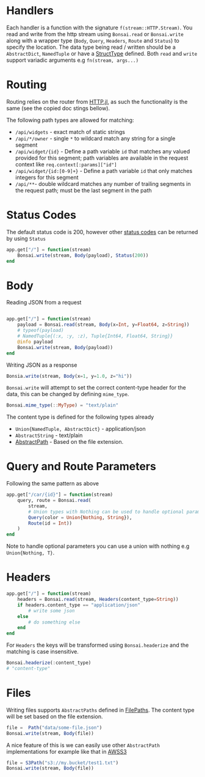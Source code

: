 # Handlers

Each handler is a function with the signature `f(stream::HTTP.Stream)`.
You read and write from the http stream using `Bonsai.read` or `Bonsai.write` along with a wrapper type (`Body`, `Query`, `Headers`, `Route` and `Status`) to specify the location. The data type being read / written should be a `AbstractDict`, `NamedTuple` or have a [StructType](https://juliadata.github.io/StructTypes.jl/stable/) defined. Both `read` and `write` support variadic arguments e.g `fn(stream, args...)`

# Routing

Routing relies on the router from [HTTP.jl](https://juliaweb.github.io/HTTP.jl/stable/server/#HTTP.Router), as such the functionality is the same (see the copied doc stings bellow).

The following path types are allowed for matching:

* `/api/widgets` - exact match of static strings
* `/api/*/owner` - single `*` to wildcard match any string for a single segment
* `/api/widget/{id}` - Define a path variable `id` that matches any valued provided for this segment; path variables are available in the request context like `req.context[:params]["id"]`
* `/api/widget/{id:[0-9]+}` - Define a path variable `id` that only matches integers for this segment
* `/api/**`- double wildcard matches any number of trailing segments in the request path; must be the last segment in the path

# Status Codes

The default status code is 200, however other [status codes](https://developer.mozilla.org/en-US/docs/Web/HTTP/Status) can be returned by using `Status`

```julia
app.get["/"] = function(stream)
	Bonsai.write(stream, Body(payload), Status(200))
end
```

# Body

Reading JSON from a request

```julia

app.get["/"] = function(stream)
    payload = Bonsai.read(stream, Body(x=Int, y=Float64, z=String))
    # typeof(payload)
    # NamedTuple{(:x, :y, :z), Tuple{Int64, Float64, String}}
    @info payload
	Bonsai.write(stream, Body(payload))
end
```

Writing JSON as a response

```julia
Bonsia.write(stream, Body(x=1, y=1.0, z="hi"))
```

`Bonsai.write` will attempt to set the correct content-type header for the data, this can be changed by defining `mime_type`.

```julia
Bonsai.mime_type(::MyType) = "text/plain"
```

The content type is defined for the following types already

* `Union{NamedTuple, AbstractDict}` - application/json
* `AbstractString` - text/plain
* [AbstractPath](https://github.com/rofinn/FilePaths.jl) - Based on the file extension.

# Query and Route Parameters

Following the same pattern as above

```julia
app.get["/car/{id}"] = function(stream)
    query, route = Bonsai.read(
    	stream, 
        # Union types with Nothing can be used to handle optional parameters
        Query(color = Union{Nothing, String}),
        Route(id = Int))
    )
end
```

Note to handle optional parameters you can use a union with nothing e.g `Union{Nothing, T}`. 

# Headers

```julia
app.get["/"] = function(stream)
    headers = Bonsai.read(stream, Headers(content_type=String))
    if headers.content_type == "application/json"
        # write some json
    else
        # do something else
    end
end
```

For `Headers` the keys will be transformed using `Bonsai.headerize` and 
the matching is case insensitive.

```julia
Bonsai.headerize(:content_type)
# "content-type"
```


# Files

Writing files supports `AbstractPaths` defined in [FilePaths](https://github.com/rofinn/FilePaths.jl). The content type will be set based on the file extension.

```julia
file =  Path("data/some-file.json")
Bonsai.write(stream, Body(file))
```

A nice feature of this is we can easily use other `AbstractPath` implementations for example like that in [AWSS3](https://github.com/JuliaCloud/AWSS3.jl)

```julia
file = S3Path("s3://my.bucket/test1.txt") 
Bonsai.write(stream, Body(file))
```

